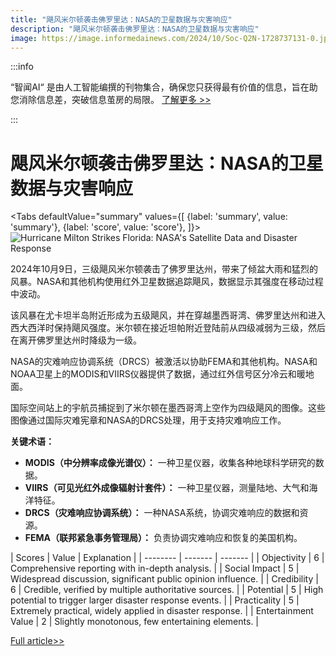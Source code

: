```yaml
---
title: "飓风米尔顿袭击佛罗里达：NASA的卫星数据与灾害响应"
description: "飓风米尔顿袭击佛罗里达：NASA的卫星数据与灾害响应"
image: https://image.informedainews.com/2024/10/Soc-Q2N-1728737131-0.jpg
---
```



:::info

“智闻AI“ 是由人工智能编撰的刊物集合，确保您只获得最有价值的信息，旨在助您消除信息差，突破信息茧房的局限。  [了解更多 >>](/)

:::

# 飓风米尔顿袭击佛罗里达：NASA的卫星数据与灾害响应


<Tabs
	defaultValue="summary"
	values={[
	{label: 'summary', value: 'summary'},
	{label: 'score', value: 'score'},
]}>
<TabItem value="summary">
<img
  src="https://image.informedainews.com/2024/10/Soc-Q2N-1728737131-0.jpg"
  alt="Hurricane Milton Strikes Florida: NASA's Satellite Data and Disaster Response"
/>



2024年10月9日，三级飓风米尔顿袭击了佛罗里达州，带来了倾盆大雨和猛烈的风暴。NASA和其他机构使用红外卫星数据追踪飓风，数据显示其强度在移动过程中波动。

该风暴在尤卡坦半岛附近形成为五级飓风，并在穿越墨西哥湾、佛罗里达州和进入西大西洋时保持飓风强度。米尔顿在接近坦帕附近登陆前从四级减弱为三级，然后在离开佛罗里达州时降级为一级。

NASA的灾难响应协调系统（DRCS）被激活以协助FEMA和其他机构。NASA和NOAA卫星上的MODIS和VIIRS仪器提供了数据，通过红外信号区分冷云和暖地面。

国际空间站上的宇航员捕捉到了米尔顿在墨西哥湾上空作为四级飓风的图像。这些图像通过国际灾难宪章和NASA的DRCS处理，用于支持灾难响应工作。

**关键术语：**
- **MODIS（中分辨率成像光谱仪）：** 一种卫星仪器，收集各种地球科学研究的数据。
- **VIIRS（可见光红外成像辐射计套件）：** 一种卫星仪器，测量陆地、大气和海洋特征。
- **DRCS（灾难响应协调系统）：** 一种NASA系统，协调灾难响应的数据和资源。
- **FEMA（联邦紧急事务管理局）：** 负责协调灾难响应和恢复的美国机构。
</TabItem>
<TabItem value="score">
	| Scores     | Value   | Explanation |
	| -------- | ------- | ------- |
	| Objectivity  | 6    | Comprehensive reporting with in-depth analysis.    |
	| Social Impact | 5     | Widespread discussion, significant public opinion influence.    |
	| Credibility    | 6    | Credible, verified by multiple authoritative sources.    |
	| Potential    | 5    | High potential to trigger larger disaster response events.    |
	| Practicality    | 5    | Extremely practical, widely applied in disaster response.    |
	| Entertainment Value    | 2    | Slightly monotonous, few entertaining elements.    |
</TabItem>
</Tabs>

[Full article>>](https://www.cnbeta.com.tw/articles/science/1448826.htm)
